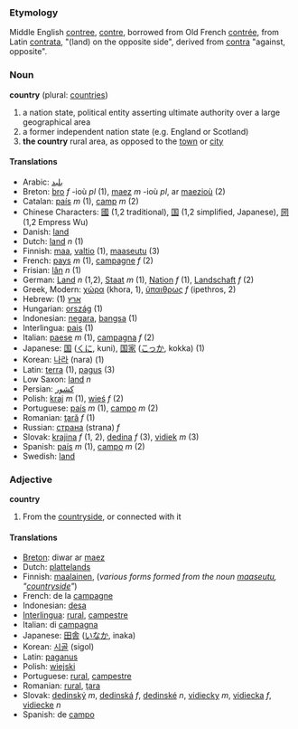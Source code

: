 ===Etymology===
Middle English [[contree]], [[contre]], borrowed from Old French [[contrée]], from Latin [[contrata]], "(land) on the opposite side", derived from [[contra]] "against, opposite".

===Noun===
'''country''' (plural: [[countries]])

#a nation state, political entity asserting ultimate authority over a large geographical area
#a former independent nation state (e.g. England or Scotland)
#'''the country''' rural area, as opposed to the [[town]] or [[city]]

====Translations====
*Arabic: [[بلبد]]
*Breton: [[bro]] ''f'' -ioù ''pl'' (1), [[maez]] ''m'' -ioù ''pl'', ar [[maezioù]] (2)
*Catalan: [[país]] ''m'' (1), [[camp]] ''m'' (2)
*Chinese Characters: [[國]] (1,2 traditional), [[国]] (1,2 simplified, Japanese), [[圀]] (1,2 Empress Wu)
*Danish: [[land]]
*Dutch: [[land]] ''n'' (1)
*Finnish: [[maa]], [[valtio]] (1), [[maaseutu]] (3)
*French: [[pays]] ''m'' (1), [[campagne]] ''f'' (2)
*Frisian: [[lân]] ''n'' (1)
*German: [[Land]] ''n'' (1,2), [[Staat]] ''m'' (1), [[Nation]] ''f'' (1), [[Landschaft]] ''f'' (2)
*Greek, Modern: [[χώρα]] (khora, 1), [[ύπαιθρως]] ''f'' (ipethros, 2)
*Hebrew: (1) [[ארץ]]
*Hungarian: [[ország]] (1)
*Indonesian: [[negara]], [[bangsa]] (1)
*Interlingua: [[pais]] (1)
*Italian: [[paese]] ''m'' (1), [[campagna]] ''f'' (2)
*Japanese: [[国]] ([[くに]], kuni), [[国家]] ([[こっか]], kokka) (1)
*Korean: [[나라]] (nara) (1)
*Latin: [[terra]] (1), [[pagus]] (3)
*Low Saxon: [[land]] ''n''
*Persian: [[كشور]]
*Polish: [[kraj]] ''m'' (1), [[wieś]] ''f'' (2)
*Portuguese: [[país]] ''m'' (1), [[campo]] ''m'' (2)
*Romanian: [[ţară]] ''f'' (1)
*Russian: [[страна]] (strana) ''f''
*Slovak: [[krajina#Slovak|krajina]] ''f'' (1, 2), [[dedina#Slovak|dedina]] ''f'' (3), [[vidiek#Slovak|vidiek]] ''m'' (3)
*Spanish: [[país]] ''m'' (1), [[campo]] ''m'' (2)
*Swedish: [[land]]

===Adjective===
'''country'''

#From the [[countryside]], or connected with it

====Translations====

*[[Breton]]: diwar ar [[maez]]
*Dutch: [[plattelands]]
*Finnish: [[maalainen]], (''various forms formed from the noun [[maaseutu]], "[[countryside]]"'')
*French: de la [[campagne]]
*Indonesian: [[desa]]
*[[Interlingua]]: [[rural]], [[campestre]]
*Italian: di [[campagna]]
*Japanese: [[田舎]] ([[いなか]], inaka)
*Korean: [[시골]] (sigol)
*Latin: [[paganus]]
*Polish: [[wiejski]]
*Portuguese: [[rural]], [[campestre]]
*Romanian: [[rural]], [[ţara]]
*Slovak: [[dedinský]] ''m'', [[dedinská]] ''f'', [[dedinské]] ''n'', [[vidiecky]] ''m'', [[vidiecka]] ''f'', [[vidiecke]] ''n''
*Spanish: de [[campo]]